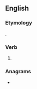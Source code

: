==English==

===Etymology===
{{suffix|wake|est|lang=en}}.

===Verb===
{{head|en|verb form}}

# {{en-archaic second-person singular of|wake|lang=en}}

===Anagrams===
* {{anagrams|en|tweaks}}